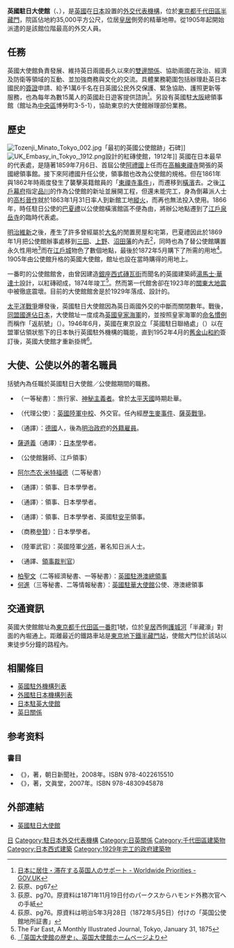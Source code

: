{{Infobox diplomatic mission
| name= 英國駐日大使館<br><small>{{lang|en|British Embassy Tokyo}}<br>{{lang|ja|駐日英国大使館}}</small><br>[[File:Royal_Coat_of_Arms_of_the_United_Kingdom_(HM_Government).svg|150px]]
| image= British Embassy in Tokyo.jpg
| address = 〒102-8381 [[東京都|東京都]][[千代田區|千代田區]][[一番町_(千代田區)|一番町]]1號
| location= {{JPN}}[[東京|東京]]
| ambassador= {{Link-en|保羅·马登|Paul Madden (diplomat)}}（2017年－）
| department={{flagicon image|British Ambassador Ensign.svg}} [[英國外交及國協事務部|英國外交及國協事務部]]
  | lat_degrees = 35
  | lat_minutes = 41
  | lat_seconds = 11
  | lat_direction = N
  | long_degrees = 139
  | long_minutes = 44
  | long_seconds = 40
  | long_direction = E
}}
'''英國駐日大使館'''（{{lang-en|British Embassy Tokyo}}、{{lang-ja|駐日英国大使館}}），是[[英國|英國]]在[[日本|日本]]設置的[[英國駐外機構列表|外交代表機構]]，位於[[東京都|東京都]][[千代田區|千代田區]][[半藏門|半藏門]]，院區佔地約35,000平方公尺，位居[[皇居|皇居]]側旁的精華地帶。從1905年起開始派遣的{{Link-en|英國駐日大使列表|List of Ambassadors of the United Kingdom to Japan|英國駐日大使}}是該館位階最高的外交人員。

==任務==
英國大使館負責發展、維持英日兩國長久以來的[[英日關係|雙邊關係]]、協助兩國在政治、經濟及防衛等領域的互動、並加強商務與文化的交流。具體業務範圍包括辦理赴英日本國民的[[簽證|簽證]]申請、給予1萬6千名在日英國公民外交保護、緊急協助、護照更新等服務，也為每年為數15萬人的英國赴日遊客提供諮詢<ref>[https://www.gov.uk/government/priority/supporting-british-nationals-in-japan.ja 日本に居住・滞在する英国人のサポート - Worldwide Priorities - GOV.UK]</ref>。另設有英國駐[[大阪市|大阪]]總領事館（館址為[[中央區_(大阪市)|中央區]]博勞町3-5-1），協助東京的大使館辦理部份業務。

==歷史==
[[File:Tozenji_Minato_Tokyo_002.jpg|thumb]]「最初的英國公使館跡」石碑]]
{{japanese|japanese=駐日英国大使館|kana=ちゅうにちえいこくたいしかん|romaji=Chunichi Eikoku Taishikan}}
[[File:UK_Embasy_in_Tokyo,_1912.png|thumb]]設計的紅磚使館，1912年]]
英國在日本最早的代表處，是隨著1859年7月6日、首屆公使[[阿禮國|阿禮國]]上任而在[[高輪|高輪]][[東禪寺_(東京都港區)|東禪寺]]開張的英國總領事館。接下來阿禮國升任公使，領事館也改為公使館的規格。但在1861年與1862年時兩度發生了襲擊英籍館員的「[[東禪寺事件|東禪寺事件]]」，而遷移到[[橫濱|橫濱]]去。之後[[江戶幕府|江戶幕府]]指定[[品川_(東京都)|品川]]的{{Link-ja|御殿山 (東京都品川區)|御殿山 (東京都品川区)|御殿山}}作為公使館的新址並展開工程，但還未能完工，身為倒幕派人士的[[高杉晉作|高杉晉作]]就於1863年1月31日率人到新館工地[[縱火|縱火]]，而再也無法投入使用。1866年，時任駐日公使的[[巴夏禮|巴夏禮]]以公使館橫濱館區不便為由，將辦公地點遷到了[[江戶|江戶]][[泉岳寺|泉岳寺]]的臨時代表處。

[[明治維新|明治維新]]之後，產生了許多曾經屬於[[大名_(稱謂)|大名]]的閒置房屋和宅第，巴夏禮因此於1869年1月把公使館辦事處移到[[三田_(東京都港区)|三田]]、[[上野國|上野]]、[[沼田市|沼田藩]]的{{Link-ja|下屋敷|下屋敷}}內去<ref>荻原、pg67</ref>，同時也為了替公使館購置永久性用地<ref>荻原、pg70。原資料は1871年11月19日付のパークスからハモンド外務次官への手紙</ref>而在[[江戶城|江戶城]]物色了數個地點，最後於1872年5月購下了所需的用地<ref>荻原、pg76。原資料は明治5年3月28日（1872年5月5日）付けの「英国公使館地所証書」</ref>。1905年由公使館升格的英國大使館，館址也設在當時購得的用地上。

一番町的公使館館舍，由曾因建造[[銀座|銀座]][[銀座磚瓦街|西式磚瓦街]]而聞名的英國建築師[[湯馬士·華達士|湯馬士·華達士]]設計，以紅磚砌成，1874年竣工<ref>The Far East, A Monthly Illustrated Journal, Tokyo, January 31, 1875</ref>。然而第一代館舍卻在1923年的[[關東大地震|關東大地震]]中被徹底震壞。目前的大使館館舍是於1929年落成、{{Link-en|英國工務部|Ministry of Works (United Kingdom)}}設計的。

[[太平洋戰爭|太平洋戰爭]]爆發後，英國駐日大使館因為英日兩國外交的中斷而關閉數年。戰後，[[同盟國軍事佔領日本|同盟國進佔日本]]，大使館址一度成為[[英國皇家海軍|英國皇家海軍]]的{{Link-en|英國皇家海軍陸岸設施列表|List of Royal Navy shore establishments|陸上設施}}，並按照皇家海軍的[[HMS_#英國|命名慣例]]而稱作「返航號」（{{lang|en|HMS Return}}）。1946年6月，英國在東京設立「英國駐日聯絡處」（{{lang|en|British Liaison Mission in Tokyo}}）以在盟軍佔領狀態下的日本執行英國駐外機構的職能，直到1952年4月的[[舊金山和約|舊金山和約]]簽訂後，英國大使館才重新掛牌<ref>[http://ukinjapan.fco.gov.uk/ja/about-us/our-embassy/location-and-access/embassy-history 「英国大使館の歴史」、英国大使館ホームページより]</ref>。

==大使、公使以外的著名職員==
括號內為任職於英國駐日大使館／公使館期間的職務。
*{{Link-en|俄理范|Laurence Oliphant (author)}}（一等秘書）：旅行家、[[神秘主義|神秘主義者]]。曾於[[太平天國|太平天國]]時期赴華。
*{{Link-en|愛德華·聖約翰·尼爾|Edward St. John Neale|尼爾}}（代理公使）：[[英國陸軍|英國陸軍]][[中校|中校]]、外交官。任內經歷[[生麥事件|生麥事件]]、[[薩英戰爭|薩英戰爭]]。
*{{Link-en|亞歷山大·馮·西博爾德|Alexander von Siebold}}（通譯）：[[德國|德國]]人，後為[[明治政府|明治政府]]的[[御雇外國人|外籍雇員]]。
*[[薩道義|薩道義]]（通譯）：[[日本學|日本學]]學者。
*{{Link-en|威廉·威利斯 (醫生)|William Willis (physician)|威廉·威利斯}}（公使館醫師、江戶領事）
*[[阿尔杰农·米特福德|阿尔杰农·米特福德]]（二等秘書）
*{{Link-en|威廉·喬治·阿斯頓|William George Aston}}（通譯）：領事、日本學學者。
*{{Link-en|約翰·哈林頓·歌賓斯|John Harington Gubbins}}（通譯）：領事、日本學學者。
*{{Link-en|龍福 (外交官)|Joseph Henry Longford|龍福}}（通譯）：領事、日本學學者、英國駐[[安平區|安平]]領事。
*{{Link-en|喬治·貝利·桑塞姆|George Bailey Sansom}}（商務[[參贊|參贊]]）：日本學學者。
*{{Link-ja|法蘭西斯·皮葛|フランシス・ピゴット}}（陸軍武官）：英國陸軍[[少將|少將]]，著名知日派人士。
*{{Link-en|威金生|Hiram Shaw Wilkinson}}（通譯、[[領事裁判權|領事裁判官]]）
*[[柏聖文|柏聖文]]（二等經濟秘書、一等秘書）：[[英國駐香港及澳門總領事|英國駐港澳總領事]]
*[[何進_(英國外交官)|何進]]（三等秘書、二等情報秘書）：[[英國駐華大使館|英國駐華大使館]]公使、港澳總領事

==交通資訊==
英國大使館館址為[[東京都|東京都]][[千代田區|千代田區]][[一番町_(千代田區)|一番町]]1號，位於[[皇居|皇居]]西側[[護城河|護城河]]「半藏濠」對面的內堀通上。距離最近的鐵路車站是[[東京地下鐵|東京地下鐵]][[半藏門站|半藏門站]]，使館大門位於該站以東徒步5分鐘的路程內。

==相關條目==
{{commons category|British Embassy, Tokyo}}
{{portal box|國際關係|英國|日本}}
*[[英國駐外機構列表|英國駐外機構列表]]
*[[外國駐日本機構列表|外國駐日本機構列表]]
*[[日本駐英大使館|日本駐英大使館]]
*[[英日關係|英日關係]]

== 参考资料 ==
{{reflist}}

===書目===
*《{{lang|ja|遠い崖9 アーネスト・サトウ日記抄}}》，{{Link-ja|萩原延壽|萩原延壽}}著，朝日新聞社，2008年。ISBN 978-4022615510 
*《{{lang|ja|歴代の駐日英国大使}}》，{{Link-en|休·科塔兹|Hugh Cortazzi}}著，文眞堂，2007年。ISBN 978-4830945878

==外部連結==
*{{en}}[https://www.gov.uk/government/world/organisations/british-embassy-tokyo/office/british-embassy-tokyo 英國駐日大使館]

{{英國駐外機構}}
{{駐日本外交代表機構}}

[[Category:英國駐外機構|日]]
[[Category:駐日本外交代表機構|Category:駐日本外交代表機構]]
[[Category:日英關係|Category:日英關係]]
[[Category:千代田區建築物|Category:千代田區建築物]]
[[Category:日本西式建築|Category:日本西式建築]]
[[Category:1929年完工的政府建築物|Category:1929年完工的政府建築物]]